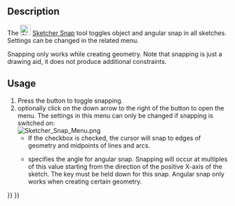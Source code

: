 <languages/>
<translate>

<!--T:1-->
{{Docnav
|[[Sketcher_Grid|Grid]]
|[[Sketcher_RenderingOrder|RenderingOrder]]
|[[Sketcher_Workbench|Sketcher]]
|IconL=Sketcher_Grid.svg
|IconR=Sketcher_RenderingOrder.svg
|IconC=Workbench_Sketcher.svg
}}

<!--T:2-->
{{GuiCommand
|Name=Sketcher Snap
|Workbenches=[[Sketcher_Workbench|Sketcher]]
|Version=0.21
|SeeAlso=[[Sketcher_Grid|Sketcher Grid]]
}}

== Description == <!--T:3-->

<!--T:4-->
The [[Image:Sketcher_Snap.svg|24px]] [[Sketcher_Snap|Sketcher Snap]] tool toggles object and angular snap in all sketches. Settings can be changed in the related menu.

<!--T:5-->
Snapping only works while creating geometry. Note that snapping is just a drawing aid, it does not produce additional constraints.

== Usage == <!--T:6-->

<!--T:7-->
# Press the {{Button|[[Image:Sketcher_Snap.svg|16px]] [[Sketcher_Snap|Toggle Snap]]}} button to toggle snapping.
# optionally click on the down arrow to the right of the button to open the menu. The settings in this menu can only be changed if snapping is switched on:<br>[[File:Sketcher_Snap_Menu.png]]
#* If the {{MenuCommand|Snap to objects}} checkbox is checked, the cursor will snap to edges of geometry and midpoints of lines and arcs.
#* {{MenuCommand|Snap angle}} specifies the angle for angular snap. Snapping will occur at multiples of this value starting from the direction of the positive X-axis of the sketch. The {{KEY|Ctrl}} key must be held down for this snap. Angular snap only works when creating certain geometry.


<!--T:8-->
{{Docnav
|[[Sketcher_Grid|Grid]]
|[[Sketcher_RenderingOrder|RenderingOrder]]
|[[Sketcher_Workbench|Sketcher]]
|IconL=Sketcher_Grid.svg
|IconR=Sketcher_RenderingOrder.svg
|IconC=Workbench_Sketcher.svg
}}

</translate>
{{Sketcher_Tools_navi{{#translation:}}}}
{{Userdocnavi{{#translation:}}}}